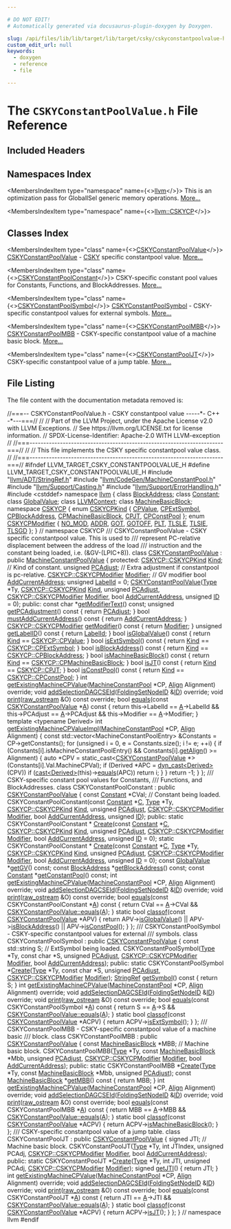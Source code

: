 ```yaml
---

# DO NOT EDIT!
# Automatically generated via docusaurus-plugin-doxygen by Doxygen.

slug: /api/files/lib/lib/target/lib/target/csky/cskyconstantpoolvalue-h
custom_edit_url: null
keywords:
  - doxygen
  - reference
  - file

---
```





# The `CSKYConstantPoolValue.h` File Reference

<DoxygenPage pluginConfig={pluginConfig}>



## Included Headers

<IncludesList>
<IncludesListItem
  filePath="llvm/ADT/StringRef.h"
  permalink="/docs/api/files/include/include/llvm/include/llvm/adt/stringref-h"
  isLocal="true" />
<IncludesListItem
  filePath="llvm/CodeGen/MachineConstantPool.h"
  permalink="/docs/api/files/include/include/llvm/include/llvm/codegen/machineconstantpool-h"
  isLocal="true" />
<IncludesListItem
  filePath="llvm/Support/Casting.h"
  permalink="/docs/api/files/include/include/llvm/include/llvm/support/casting-h"
  isLocal="true" />
<IncludesListItem
  filePath="llvm/Support/ErrorHandling.h"
  permalink="/docs/api/files/include/include/llvm/include/llvm/support/errorhandling-h"
  isLocal="true" />
<IncludesListItem
  filePath="cstddef"
  permalink=""
  isLocal="false" />
</IncludesList>

## Namespaces Index

<MembersIndex>

<MembersIndexItem
  type="namespace"
  name={<><a href="/docs/api/namespaces/llvm">llvm</a></>}>
This is an optimization pass for GlobalISel generic memory operations. <a href="/docs/api/namespaces/llvm/#details">More...</a>
</MembersIndexItem>

<MembersIndexItem
  type="namespace"
  name={<><a href="/docs/api/namespaces/llvm/cskycp">llvm::CSKYCP</a></>}>
</MembersIndexItem>

</MembersIndex>

## Classes Index

<MembersIndex>

<MembersIndexItem
  type="class"
  name={<><a href="/docs/api/classes/llvm/cskyconstantpoolvalue">CSKYConstantPoolValue</a></>}>
<a href="/docs/api/classes/llvm/cskyconstantpoolvalue">CSKYConstantPoolValue</a> - <a href="/docs/api/namespaces/llvm/csky">CSKY</a> specific constantpool value. <a href="/docs/api/classes/llvm/cskyconstantpoolvalue/#details">More...</a>
</MembersIndexItem>

<MembersIndexItem
  type="class"
  name={<><a href="/docs/api/classes/llvm/cskyconstantpoolconstant">CSKYConstantPoolConstant</a></>}>
CSKY-specific constant pool values for Constants, Functions, and BlockAddresses. <a href="/docs/api/classes/llvm/cskyconstantpoolconstant/#details">More...</a>
</MembersIndexItem>

<MembersIndexItem
  type="class"
  name={<><a href="/docs/api/classes/llvm/cskyconstantpoolsymbol">CSKYConstantPoolSymbol</a></>}>
<a href="/docs/api/classes/llvm/cskyconstantpoolsymbol">CSKYConstantPoolSymbol</a> - CSKY-specific constantpool values for external symbols. <a href="/docs/api/classes/llvm/cskyconstantpoolsymbol/#details">More...</a>
</MembersIndexItem>

<MembersIndexItem
  type="class"
  name={<><a href="/docs/api/classes/llvm/cskyconstantpoolmbb">CSKYConstantPoolMBB</a></>}>
<a href="/docs/api/classes/llvm/cskyconstantpoolmbb">CSKYConstantPoolMBB</a> - CSKY-specific constantpool value of a machine basic block. <a href="/docs/api/classes/llvm/cskyconstantpoolmbb/#details">More...</a>
</MembersIndexItem>

<MembersIndexItem
  type="class"
  name={<><a href="/docs/api/classes/llvm/cskyconstantpooljt">CSKYConstantPoolJT</a></>}>
CSKY-specific constantpool value of a jump table. <a href="/docs/api/classes/llvm/cskyconstantpooljt/#details">More...</a>
</MembersIndexItem>

</MembersIndex>


## File Listing

The file content with the documentation metadata removed is:

<ProgramListing>

<Link id="l00001" /><CodeLine lineNumber="1"><Highlight kind="comment">//===-- CSKYConstantPoolValue.h - CSKY constantpool value -----&#42;- C++ -&#42;---===//</Highlight><Highlight kind="normal"></Highlight></CodeLine>
<Link id="l00002" /><CodeLine lineNumber="2"><Highlight kind="normal"></Highlight><Highlight kind="comment">//</Highlight><Highlight kind="normal"></Highlight></CodeLine>
<Link id="l00003" /><CodeLine lineNumber="3"><Highlight kind="normal"></Highlight><Highlight kind="comment">// Part of the LLVM Project, under the Apache License v2.0 with LLVM Exceptions.</Highlight><Highlight kind="normal"></Highlight></CodeLine>
<Link id="l00004" /><CodeLine lineNumber="4"><Highlight kind="normal"></Highlight><Highlight kind="comment">// See https://llvm.org/LICENSE.txt for license information.</Highlight><Highlight kind="normal"></Highlight></CodeLine>
<Link id="l00005" /><CodeLine lineNumber="5"><Highlight kind="normal"></Highlight><Highlight kind="comment">// SPDX-License-Identifier: Apache-2.0 WITH LLVM-exception</Highlight><Highlight kind="normal"></Highlight></CodeLine>
<Link id="l00006" /><CodeLine lineNumber="6"><Highlight kind="normal"></Highlight><Highlight kind="comment">//</Highlight><Highlight kind="normal"></Highlight></CodeLine>
<Link id="l00007" /><CodeLine lineNumber="7"><Highlight kind="normal"></Highlight><Highlight kind="comment">//===----------------------------------------------------------------------===//</Highlight><Highlight kind="normal"></Highlight></CodeLine>
<Link id="l00008" /><CodeLine lineNumber="8"><Highlight kind="normal"></Highlight><Highlight kind="comment">//</Highlight><Highlight kind="normal"></Highlight></CodeLine>
<Link id="l00009" /><CodeLine lineNumber="9"><Highlight kind="normal"></Highlight><Highlight kind="comment">// This file implements the CSKY specific constantpool value class.</Highlight><Highlight kind="normal"></Highlight></CodeLine>
<Link id="l00010" /><CodeLine lineNumber="10"><Highlight kind="normal"></Highlight><Highlight kind="comment">//</Highlight><Highlight kind="normal"></Highlight></CodeLine>
<Link id="l00011" /><CodeLine lineNumber="11"><Highlight kind="normal"></Highlight><Highlight kind="comment">//===----------------------------------------------------------------------===//</Highlight><Highlight kind="normal"></Highlight></CodeLine>
<Link id="l00012" /><CodeLine lineNumber="12"><Highlight kind="normal"></Highlight></CodeLine>
<Link id="l00013" /><CodeLine lineNumber="13"><Highlight kind="normal"></Highlight><Highlight kind="preprocessor">#ifndef LLVM&#95;TARGET&#95;CSKY&#95;CONSTANTPOOLVALUE&#95;H</Highlight><Highlight kind="normal"></Highlight></CodeLine>
<Link id="l00014" /><CodeLine lineNumber="14"><Highlight kind="normal"></Highlight><Highlight kind="preprocessor">#define LLVM&#95;TARGET&#95;CSKY&#95;CONSTANTPOOLVALUE&#95;H</Highlight><Highlight kind="normal"></Highlight></CodeLine>
<Link id="l00015" /><CodeLine lineNumber="15"><Highlight kind="normal"></Highlight></CodeLine>
<Link id="l00016" /><CodeLine lineNumber="16"><Highlight kind="normal"></Highlight><Highlight kind="preprocessor">#include &quot;<a href="/docs/api/files/include/include/llvm/include/llvm/adt/stringref-h">llvm/ADT/StringRef.h</a>&quot;</Highlight><Highlight kind="normal"></Highlight></CodeLine>
<Link id="l00017" /><CodeLine lineNumber="17"><Highlight kind="normal"></Highlight><Highlight kind="preprocessor">#include &quot;<a href="/docs/api/files/include/include/llvm/include/llvm/codegen/machineconstantpool-h">llvm/CodeGen/MachineConstantPool.h</a>&quot;</Highlight><Highlight kind="normal"></Highlight></CodeLine>
<Link id="l00018" /><CodeLine lineNumber="18"><Highlight kind="normal"></Highlight><Highlight kind="preprocessor">#include &quot;<a href="/docs/api/files/include/include/llvm/include/llvm/support/casting-h">llvm/Support/Casting.h</a>&quot;</Highlight><Highlight kind="normal"></Highlight></CodeLine>
<Link id="l00019" /><CodeLine lineNumber="19"><Highlight kind="normal"></Highlight><Highlight kind="preprocessor">#include &quot;<a href="/docs/api/files/include/include/llvm/include/llvm/support/errorhandling-h">llvm/Support/ErrorHandling.h</a>&quot;</Highlight><Highlight kind="normal"></Highlight></CodeLine>
<Link id="l00020" /><CodeLine lineNumber="20"><Highlight kind="normal"></Highlight><Highlight kind="preprocessor">#include &lt;cstddef&gt;</Highlight><Highlight kind="normal"></Highlight></CodeLine>
<Link id="l00021" /><CodeLine lineNumber="21"><Highlight kind="normal"></Highlight></CodeLine>
<Link id="l00022" /><CodeLine lineNumber="22"><Highlight kind="normal"></Highlight><Highlight kind="keyword">namespace </Highlight><Highlight kind="normal"><a href="/docs/api/namespaces/llvm">llvm</a> &#123;</Highlight></CodeLine>
<Link id="l00023" /><CodeLine lineNumber="23"><Highlight kind="normal"></Highlight></CodeLine>
<Link id="l00024" /><CodeLine lineNumber="24"><Highlight kind="normal"></Highlight><Highlight kind="keyword">class </Highlight><Highlight kind="normal"><a href="/docs/api/classes/llvm/blockaddress">BlockAddress</a>;</Highlight></CodeLine>
<Link id="l00025" /><CodeLine lineNumber="25"><Highlight kind="normal"></Highlight><Highlight kind="keyword">class </Highlight><Highlight kind="normal"><a href="/docs/api/classes/llvm/constant">Constant</a>;</Highlight></CodeLine>
<Link id="l00026" /><CodeLine lineNumber="26"><Highlight kind="normal"></Highlight><Highlight kind="keyword">class </Highlight><Highlight kind="normal"><a href="/docs/api/classes/llvm/globalvalue">GlobalValue</a>;</Highlight></CodeLine>
<Link id="l00027" /><CodeLine lineNumber="27"><Highlight kind="normal"></Highlight><Highlight kind="keyword">class </Highlight><Highlight kind="normal"><a href="/docs/api/classes/llvm/llvmcontext">LLVMContext</a>;</Highlight></CodeLine>
<Link id="l00028" /><CodeLine lineNumber="28"><Highlight kind="normal"></Highlight><Highlight kind="keyword">class </Highlight><Highlight kind="normal"><a href="/docs/api/classes/llvm/machinebasicblock">MachineBasicBlock</a>;</Highlight></CodeLine>
<Link id="l00029" /><CodeLine lineNumber="29"><Highlight kind="normal"></Highlight></CodeLine>
<Link id="l00030" /><CodeLine lineNumber="30" lineLink="/docs/api/namespaces/llvm/cskycp"><Highlight kind="normal"></Highlight><Highlight kind="keyword">namespace </Highlight><Highlight kind="normal"><a href="/docs/api/namespaces/llvm/cskycp">CSKYCP</a> &#123;</Highlight></CodeLine>
<Link id="l00031" /><CodeLine lineNumber="31" lineLink="/docs/api/namespaces/llvm/cskycp/#a52910a7599c196a2a21a5fef5da46994"><Highlight kind="normal"></Highlight><Highlight kind="keyword">enum</Highlight><Highlight kind="normal"> <a href="/docs/api/namespaces/llvm/cskycp/#a52910a7599c196a2a21a5fef5da46994">CSKYCPKind</a> &#123;</Highlight></CodeLine>
<Link id="l00032" /><CodeLine lineNumber="32" lineLink="/docs/api/namespaces/llvm/cskycp/#a52910a7599c196a2a21a5fef5da46994a04789ab67a1cddbbb789b02153814d85"><Highlight kind="normal">  <a href="/docs/api/namespaces/llvm/cskycp/#a52910a7599c196a2a21a5fef5da46994a04789ab67a1cddbbb789b02153814d85">CPValue</a>,</Highlight></CodeLine>
<Link id="l00033" /><CodeLine lineNumber="33" lineLink="/docs/api/namespaces/llvm/cskycp/#a52910a7599c196a2a21a5fef5da46994aec7b7a9c0ff58f51f3a82373053536ee"><Highlight kind="normal">  <a href="/docs/api/namespaces/llvm/cskycp/#a52910a7599c196a2a21a5fef5da46994aec7b7a9c0ff58f51f3a82373053536ee">CPExtSymbol</a>,</Highlight></CodeLine>
<Link id="l00034" /><CodeLine lineNumber="34" lineLink="/docs/api/namespaces/llvm/cskycp/#a52910a7599c196a2a21a5fef5da46994ab917d70fc1937db9603905f1ec1bb6ac"><Highlight kind="normal">  <a href="/docs/api/namespaces/llvm/cskycp/#a52910a7599c196a2a21a5fef5da46994ab917d70fc1937db9603905f1ec1bb6ac">CPBlockAddress</a>,</Highlight></CodeLine>
<Link id="l00035" /><CodeLine lineNumber="35" lineLink="/docs/api/namespaces/llvm/cskycp/#a52910a7599c196a2a21a5fef5da46994add82e3573eab3f64229820416db40224"><Highlight kind="normal">  <a href="/docs/api/namespaces/llvm/cskycp/#a52910a7599c196a2a21a5fef5da46994add82e3573eab3f64229820416db40224">CPMachineBasicBlock</a>,</Highlight></CodeLine>
<Link id="l00036" /><CodeLine lineNumber="36" lineLink="/docs/api/namespaces/llvm/cskycp/#a52910a7599c196a2a21a5fef5da46994a0994bb09ea1f60a124c61bdcb2f2e7c7"><Highlight kind="normal">  <a href="/docs/api/namespaces/llvm/cskycp/#a52910a7599c196a2a21a5fef5da46994a0994bb09ea1f60a124c61bdcb2f2e7c7">CPJT</a>,</Highlight></CodeLine>
<Link id="l00037" /><CodeLine lineNumber="37" lineLink="/docs/api/namespaces/llvm/cskycp/#a52910a7599c196a2a21a5fef5da46994a80797351072fb5a6a5a57cd61a65d923"><Highlight kind="normal">  <a href="/docs/api/namespaces/llvm/cskycp/#a52910a7599c196a2a21a5fef5da46994a80797351072fb5a6a5a57cd61a65d923">CPConstPool</a></Highlight></CodeLine>
<Link id="l00038" /><CodeLine lineNumber="38"><Highlight kind="normal">&#125;;</Highlight></CodeLine>
<Link id="l00039" /><CodeLine lineNumber="39"><Highlight kind="normal"></Highlight></CodeLine>
<Link id="l00040" /><CodeLine lineNumber="40" lineLink="/docs/api/namespaces/llvm/cskycp/#a4adf83f12fd4b32c53af26ac279ae9e4a11f72aa51db1915ad266a52e760f28af"><Highlight kind="normal"></Highlight><Highlight kind="keyword">enum</Highlight><Highlight kind="normal"> <a href="/docs/api/namespaces/llvm/cskycp/#a4adf83f12fd4b32c53af26ac279ae9e4">CSKYCPModifier</a> &#123; <a href="/docs/api/namespaces/llvm/cskycp/#a4adf83f12fd4b32c53af26ac279ae9e4ab42535f4f838187946d69d1113f7cd32">NO&#95;MOD</a>, <a href="/docs/api/namespaces/llvm/cskycp/#a4adf83f12fd4b32c53af26ac279ae9e4a11f72aa51db1915ad266a52e760f28af">ADDR</a>, <a href="/docs/api/namespaces/llvm/cskycp/#a4adf83f12fd4b32c53af26ac279ae9e4ae82a4118bf542c05ab38488e5b578ae1">GOT</a>, <a href="/docs/api/namespaces/llvm/cskycp/#a4adf83f12fd4b32c53af26ac279ae9e4a972b1bf03372caa6601f0a1b4903ae76">GOTOFF</a>, <a href="/docs/api/namespaces/llvm/cskycp/#a4adf83f12fd4b32c53af26ac279ae9e4a4534acdb80b394f5943dcc36c9704c9b">PLT</a>, <a href="/docs/api/namespaces/llvm/cskycp/#a4adf83f12fd4b32c53af26ac279ae9e4ae32b3dc690462147ec73186713977244">TLSLE</a>, <a href="/docs/api/namespaces/llvm/cskycp/#a4adf83f12fd4b32c53af26ac279ae9e4a200b54fa8d3a6ca97d345190f01a4087">TLSIE</a>, <a href="/docs/api/namespaces/llvm/cskycp/#a4adf83f12fd4b32c53af26ac279ae9e4a5c32b033a20299c57276476c5b7c73b9">TLSGD</a> &#125;;</Highlight></CodeLine>
<Link id="l00041" /><CodeLine lineNumber="41"><Highlight kind="normal">&#125; </Highlight><Highlight kind="comment">// namespace CSKYCP</Highlight><Highlight kind="normal"></Highlight></CodeLine>
<Link id="l00042" /><CodeLine lineNumber="42"><Highlight kind="normal"></Highlight><Highlight kind="comment"></Highlight></CodeLine>
<Link id="l00043" /><CodeLine lineNumber="43"><Highlight kind="comment">/// CSKYConstantPoolValue - CSKY specific constantpool value. This is used to</Highlight></CodeLine>
<Link id="l00044" /><CodeLine lineNumber="44"><Highlight kind="comment">/// represent PC-relative displacement between the address of the load</Highlight></CodeLine>
<Link id="l00045" /><CodeLine lineNumber="45"><Highlight kind="comment">/// instruction and the constant being loaded, i.e. (&amp;GV-(LPIC+8)).</Highlight><Highlight kind="normal"></Highlight></CodeLine>
<Link id="l00046" /><CodeLine lineNumber="46" lineLink="/docs/api/classes/llvm/cskyconstantpoolvalue"><Highlight kind="normal"></Highlight><Highlight kind="keyword">class </Highlight><Highlight kind="normal"><a href="/docs/api/classes/llvm/cskyconstantpoolvalue/#a348e1e38604c1fc005a62ced08c6f583">CSKYConstantPoolValue</a> : </Highlight><Highlight kind="keyword">public</Highlight><Highlight kind="normal"> <a href="/docs/api/classes/llvm/machineconstantpoolvalue/#ac688aad44da54c2262096a4b5c5891f4">MachineConstantPoolValue</a> &#123;</Highlight></CodeLine>
<Link id="l00047" /><CodeLine lineNumber="47"><Highlight kind="normal"></Highlight><Highlight kind="keyword">protected</Highlight><Highlight kind="normal">:</Highlight></CodeLine>
<Link id="l00048" /><CodeLine lineNumber="48" lineLink="/docs/api/classes/llvm/cskyconstantpoolvalue/#aa0ed825694c1cf82be7fe8b7aa3bc979"><Highlight kind="normal">  <a href="/docs/api/namespaces/llvm/cskycp/#a52910a7599c196a2a21a5fef5da46994">CSKYCP::CSKYCPKind</a> <a href="/docs/api/classes/llvm/cskyconstantpoolvalue/#aa0ed825694c1cf82be7fe8b7aa3bc979">Kind</a>; </Highlight><Highlight kind="comment">// Kind of constant.</Highlight><Highlight kind="normal"></Highlight></CodeLine>
<Link id="l00049" /><CodeLine lineNumber="49" lineLink="/docs/api/classes/llvm/cskyconstantpoolvalue/#a211fb7d504116ba5fb89bb4bc22a9070"><Highlight kind="normal">  </Highlight><Highlight kind="keywordtype">unsigned</Highlight><Highlight kind="normal"> <a href="/docs/api/classes/llvm/cskyconstantpoolvalue/#a211fb7d504116ba5fb89bb4bc22a9070">PCAdjust</a>;       </Highlight><Highlight kind="comment">// Extra adjustment if constantpool is pc-relative.</Highlight><Highlight kind="normal"></Highlight></CodeLine>
<Link id="l00050" /><CodeLine lineNumber="50" lineLink="/docs/api/classes/llvm/cskyconstantpoolvalue/#ad365afc92ba12f354616fd0033708911"><Highlight kind="normal">  <a href="/docs/api/namespaces/llvm/cskycp/#a4adf83f12fd4b32c53af26ac279ae9e4">CSKYCP::CSKYCPModifier</a> <a href="/docs/api/classes/llvm/cskyconstantpoolvalue/#ad365afc92ba12f354616fd0033708911">Modifier</a>; </Highlight><Highlight kind="comment">// GV modifier</Highlight><Highlight kind="normal"></Highlight></CodeLine>
<Link id="l00051" /><CodeLine lineNumber="51" lineLink="/docs/api/classes/llvm/cskyconstantpoolvalue/#afb3479a63947179467405781072aff1f"><Highlight kind="normal">  </Highlight><Highlight kind="keywordtype">bool</Highlight><Highlight kind="normal"> <a href="/docs/api/classes/llvm/cskyconstantpoolvalue/#afb3479a63947179467405781072aff1f">AddCurrentAddress</a>;</Highlight></CodeLine>
<Link id="l00052" /><CodeLine lineNumber="52"><Highlight kind="normal"></Highlight></CodeLine>
<Link id="l00053" /><CodeLine lineNumber="53" lineLink="/docs/api/classes/llvm/cskyconstantpoolvalue/#a412a536ed94670c0525c04408ffd7d3c"><Highlight kind="normal">  </Highlight><Highlight kind="keywordtype">unsigned</Highlight><Highlight kind="normal"> <a href="/docs/api/classes/llvm/cskyconstantpoolvalue/#a412a536ed94670c0525c04408ffd7d3c">LabelId</a> = 0;</Highlight></CodeLine>
<Link id="l00054" /><CodeLine lineNumber="54"><Highlight kind="normal"></Highlight></CodeLine>
<Link id="l00055" /><CodeLine lineNumber="55"><Highlight kind="normal">  <a href="/docs/api/classes/llvm/cskyconstantpoolvalue/#a348e1e38604c1fc005a62ced08c6f583">CSKYConstantPoolValue</a>(<a href="/docs/api/classes/llvm/type">Type</a> &#42;Ty, <a href="/docs/api/namespaces/llvm/cskycp/#a52910a7599c196a2a21a5fef5da46994">CSKYCP::CSKYCPKind</a> <a href="/docs/api/classes/llvm/cskyconstantpoolvalue/#aa0ed825694c1cf82be7fe8b7aa3bc979">Kind</a>, </Highlight><Highlight kind="keywordtype">unsigned</Highlight><Highlight kind="normal"> <a href="/docs/api/classes/llvm/cskyconstantpoolvalue/#a211fb7d504116ba5fb89bb4bc22a9070">PCAdjust</a>,</Highlight></CodeLine>
<Link id="l00056" /><CodeLine lineNumber="56"><Highlight kind="normal">                        <a href="/docs/api/namespaces/llvm/cskycp/#a4adf83f12fd4b32c53af26ac279ae9e4">CSKYCP::CSKYCPModifier</a> <a href="/docs/api/classes/llvm/cskyconstantpoolvalue/#ad365afc92ba12f354616fd0033708911">Modifier</a>, </Highlight><Highlight kind="keywordtype">bool</Highlight><Highlight kind="normal"> <a href="/docs/api/classes/llvm/cskyconstantpoolvalue/#afb3479a63947179467405781072aff1f">AddCurrentAddress</a>,</Highlight></CodeLine>
<Link id="l00057" /><CodeLine lineNumber="57"><Highlight kind="normal">                        </Highlight><Highlight kind="keywordtype">unsigned</Highlight><Highlight kind="normal"> <a href="/docs/api/namespaces/llvm/callingconv/#abdf8cf606905c10634e831390981b0ed">ID</a> = 0);</Highlight></CodeLine>
<Link id="l00058" /><CodeLine lineNumber="58"><Highlight kind="normal"></Highlight></CodeLine>
<Link id="l00059" /><CodeLine lineNumber="59"><Highlight kind="normal"></Highlight><Highlight kind="keyword">public</Highlight><Highlight kind="normal">:</Highlight></CodeLine>
<Link id="l00060" /><CodeLine lineNumber="60"><Highlight kind="normal">  </Highlight><Highlight kind="keyword">const</Highlight><Highlight kind="normal"> </Highlight><Highlight kind="keywordtype">char</Highlight><Highlight kind="normal"> &#42;<a href="/docs/api/classes/llvm/cskyconstantpoolvalue/#af4fd0e484744e9d1c45a041913485d0b">getModifierText</a>() </Highlight><Highlight kind="keyword">const</Highlight><Highlight kind="normal">;</Highlight></CodeLine>
<Link id="l00061" /><CodeLine lineNumber="61" lineLink="/docs/api/classes/llvm/cskyconstantpoolvalue/#a7839898462d8df92936bf15046938a2e"><Highlight kind="normal">  </Highlight><Highlight kind="keywordtype">unsigned</Highlight><Highlight kind="normal"> <a href="/docs/api/classes/llvm/cskyconstantpoolvalue/#a7839898462d8df92936bf15046938a2e">getPCAdjustment</a>()</Highlight><Highlight kind="keyword"> const </Highlight><Highlight kind="normal">&#123; </Highlight><Highlight kind="keywordflow">return</Highlight><Highlight kind="normal"> <a href="/docs/api/classes/llvm/cskyconstantpoolvalue/#a211fb7d504116ba5fb89bb4bc22a9070">PCAdjust</a>; &#125;</Highlight></CodeLine>
<Link id="l00062" /><CodeLine lineNumber="62" lineLink="/docs/api/classes/llvm/cskyconstantpoolvalue/#a808fffee806197862bff1754199e15ad"><Highlight kind="normal">  </Highlight><Highlight kind="keywordtype">bool</Highlight><Highlight kind="normal"> <a href="/docs/api/classes/llvm/cskyconstantpoolvalue/#a808fffee806197862bff1754199e15ad">mustAddCurrentAddress</a>()</Highlight><Highlight kind="keyword"> const </Highlight><Highlight kind="normal">&#123; </Highlight><Highlight kind="keywordflow">return</Highlight><Highlight kind="normal"> <a href="/docs/api/classes/llvm/cskyconstantpoolvalue/#afb3479a63947179467405781072aff1f">AddCurrentAddress</a>; &#125;</Highlight></CodeLine>
<Link id="l00063" /><CodeLine lineNumber="63" lineLink="/docs/api/classes/llvm/cskyconstantpoolvalue/#ae788b24d3fa905bf2ad8e3ec0eb786d8"><Highlight kind="normal">  <a href="/docs/api/namespaces/llvm/cskycp/#a4adf83f12fd4b32c53af26ac279ae9e4">CSKYCP::CSKYCPModifier</a> <a href="/docs/api/classes/llvm/cskyconstantpoolvalue/#ae788b24d3fa905bf2ad8e3ec0eb786d8">getModifier</a>()</Highlight><Highlight kind="keyword"> const </Highlight><Highlight kind="normal">&#123; </Highlight><Highlight kind="keywordflow">return</Highlight><Highlight kind="normal"> <a href="/docs/api/classes/llvm/cskyconstantpoolvalue/#ad365afc92ba12f354616fd0033708911">Modifier</a>; &#125;</Highlight></CodeLine>
<Link id="l00064" /><CodeLine lineNumber="64" lineLink="/docs/api/classes/llvm/cskyconstantpoolvalue/#a2f3313e4bb821e24fdfa7cfa8036633a"><Highlight kind="normal">  </Highlight><Highlight kind="keywordtype">unsigned</Highlight><Highlight kind="normal"> <a href="/docs/api/classes/llvm/cskyconstantpoolvalue/#a2f3313e4bb821e24fdfa7cfa8036633a">getLabelID</a>()</Highlight><Highlight kind="keyword"> const </Highlight><Highlight kind="normal">&#123; </Highlight><Highlight kind="keywordflow">return</Highlight><Highlight kind="normal"> <a href="/docs/api/classes/llvm/cskyconstantpoolvalue/#a412a536ed94670c0525c04408ffd7d3c">LabelId</a>; &#125;</Highlight></CodeLine>
<Link id="l00065" /><CodeLine lineNumber="65"><Highlight kind="normal"></Highlight></CodeLine>
<Link id="l00066" /><CodeLine lineNumber="66" lineLink="/docs/api/classes/llvm/cskyconstantpoolvalue/#a20df957b6f27461dfaaa049051b54e25"><Highlight kind="normal">  </Highlight><Highlight kind="keywordtype">bool</Highlight><Highlight kind="normal"> <a href="/docs/api/classes/llvm/cskyconstantpoolvalue/#a20df957b6f27461dfaaa049051b54e25">isGlobalValue</a>()</Highlight><Highlight kind="keyword"> const </Highlight><Highlight kind="normal">&#123; </Highlight><Highlight kind="keywordflow">return</Highlight><Highlight kind="normal"> <a href="/docs/api/classes/llvm/cskyconstantpoolvalue/#aa0ed825694c1cf82be7fe8b7aa3bc979">Kind</a> == <a href="/docs/api/namespaces/llvm/cskycp/#a52910a7599c196a2a21a5fef5da46994a04789ab67a1cddbbb789b02153814d85">CSKYCP::CPValue</a>; &#125;</Highlight></CodeLine>
<Link id="l00067" /><CodeLine lineNumber="67" lineLink="/docs/api/classes/llvm/cskyconstantpoolvalue/#af3293b45579bcf5442aeaa327c72bdb0"><Highlight kind="normal">  </Highlight><Highlight kind="keywordtype">bool</Highlight><Highlight kind="normal"> <a href="/docs/api/classes/llvm/cskyconstantpoolvalue/#af3293b45579bcf5442aeaa327c72bdb0">isExtSymbol</a>()</Highlight><Highlight kind="keyword"> const </Highlight><Highlight kind="normal">&#123; </Highlight><Highlight kind="keywordflow">return</Highlight><Highlight kind="normal"> <a href="/docs/api/classes/llvm/cskyconstantpoolvalue/#aa0ed825694c1cf82be7fe8b7aa3bc979">Kind</a> == <a href="/docs/api/namespaces/llvm/cskycp/#a52910a7599c196a2a21a5fef5da46994aec7b7a9c0ff58f51f3a82373053536ee">CSKYCP::CPExtSymbol</a>; &#125;</Highlight></CodeLine>
<Link id="l00068" /><CodeLine lineNumber="68" lineLink="/docs/api/classes/llvm/cskyconstantpoolvalue/#a85c4a55953fe7d6e4a59cda261a2e500"><Highlight kind="normal">  </Highlight><Highlight kind="keywordtype">bool</Highlight><Highlight kind="normal"> <a href="/docs/api/classes/llvm/cskyconstantpoolvalue/#a85c4a55953fe7d6e4a59cda261a2e500">isBlockAddress</a>()</Highlight><Highlight kind="keyword"> const </Highlight><Highlight kind="normal">&#123; </Highlight><Highlight kind="keywordflow">return</Highlight><Highlight kind="normal"> <a href="/docs/api/classes/llvm/cskyconstantpoolvalue/#aa0ed825694c1cf82be7fe8b7aa3bc979">Kind</a> == <a href="/docs/api/namespaces/llvm/cskycp/#a52910a7599c196a2a21a5fef5da46994ab917d70fc1937db9603905f1ec1bb6ac">CSKYCP::CPBlockAddress</a>; &#125;</Highlight></CodeLine>
<Link id="l00069" /><CodeLine lineNumber="69" lineLink="/docs/api/classes/llvm/cskyconstantpoolvalue/#a1e80f3fe8022c9ac777591115ae2c637"><Highlight kind="normal">  </Highlight><Highlight kind="keywordtype">bool</Highlight><Highlight kind="normal"> <a href="/docs/api/classes/llvm/cskyconstantpoolvalue/#a1e80f3fe8022c9ac777591115ae2c637">isMachineBasicBlock</a>()</Highlight><Highlight kind="keyword"> const </Highlight><Highlight kind="normal">&#123;</Highlight></CodeLine>
<Link id="l00070" /><CodeLine lineNumber="70"><Highlight kind="normal">    </Highlight><Highlight kind="keywordflow">return</Highlight><Highlight kind="normal"> <a href="/docs/api/classes/llvm/cskyconstantpoolvalue/#aa0ed825694c1cf82be7fe8b7aa3bc979">Kind</a> == <a href="/docs/api/namespaces/llvm/cskycp/#a52910a7599c196a2a21a5fef5da46994add82e3573eab3f64229820416db40224">CSKYCP::CPMachineBasicBlock</a>;</Highlight></CodeLine>
<Link id="l00071" /><CodeLine lineNumber="71"><Highlight kind="normal">  &#125;</Highlight></CodeLine>
<Link id="l00072" /><CodeLine lineNumber="72" lineLink="/docs/api/classes/llvm/cskyconstantpoolvalue/#ae9b08a58608aba96ea9ae32a576d0879"><Highlight kind="normal">  </Highlight><Highlight kind="keywordtype">bool</Highlight><Highlight kind="normal"> <a href="/docs/api/classes/llvm/cskyconstantpoolvalue/#ae9b08a58608aba96ea9ae32a576d0879">isJT</a>()</Highlight><Highlight kind="keyword"> const </Highlight><Highlight kind="normal">&#123; </Highlight><Highlight kind="keywordflow">return</Highlight><Highlight kind="normal"> <a href="/docs/api/classes/llvm/cskyconstantpoolvalue/#aa0ed825694c1cf82be7fe8b7aa3bc979">Kind</a> == <a href="/docs/api/namespaces/llvm/cskycp/#a52910a7599c196a2a21a5fef5da46994a0994bb09ea1f60a124c61bdcb2f2e7c7">CSKYCP::CPJT</a>; &#125;</Highlight></CodeLine>
<Link id="l00073" /><CodeLine lineNumber="73" lineLink="/docs/api/classes/llvm/cskyconstantpoolvalue/#a88a221eca9e924088e27ce657d809778"><Highlight kind="normal">  </Highlight><Highlight kind="keywordtype">bool</Highlight><Highlight kind="normal"> <a href="/docs/api/classes/llvm/cskyconstantpoolvalue/#a88a221eca9e924088e27ce657d809778">isConstPool</a>()</Highlight><Highlight kind="keyword"> const </Highlight><Highlight kind="normal">&#123; </Highlight><Highlight kind="keywordflow">return</Highlight><Highlight kind="normal"> <a href="/docs/api/classes/llvm/cskyconstantpoolvalue/#aa0ed825694c1cf82be7fe8b7aa3bc979">Kind</a> == <a href="/docs/api/namespaces/llvm/cskycp/#a52910a7599c196a2a21a5fef5da46994a80797351072fb5a6a5a57cd61a65d923">CSKYCP::CPConstPool</a>; &#125;</Highlight></CodeLine>
<Link id="l00074" /><CodeLine lineNumber="74"><Highlight kind="normal"></Highlight></CodeLine>
<Link id="l00075" /><CodeLine lineNumber="75"><Highlight kind="normal">  </Highlight><Highlight kind="keywordtype">int</Highlight><Highlight kind="normal"> <a href="/docs/api/classes/llvm/cskyconstantpoolvalue/#afc480159ebebc2b1dafff702e3d0f44c">getExistingMachineCPValue</a>(<a href="/docs/api/classes/llvm/machineconstantpool">MachineConstantPool</a> &#42;CP,</Highlight></CodeLine>
<Link id="l00076" /><CodeLine lineNumber="76"><Highlight kind="normal">                                <a href="/docs/api/structs/llvm/align">Align</a> Alignment) </Highlight><Highlight kind="keyword">override</Highlight><Highlight kind="normal">;</Highlight></CodeLine>
<Link id="l00077" /><CodeLine lineNumber="77"><Highlight kind="normal"></Highlight></CodeLine>
<Link id="l00078" /><CodeLine lineNumber="78"><Highlight kind="normal">  </Highlight><Highlight kind="keywordtype">void</Highlight><Highlight kind="normal"> <a href="/docs/api/classes/llvm/cskyconstantpoolvalue/#ac2dce8ece8c4b01f78f80f643036681c">addSelectionDAGCSEId</a>(<a href="/docs/api/classes/llvm/foldingsetnodeid">FoldingSetNodeID</a> &amp;<a href="/docs/api/namespaces/llvm/callingconv/#abdf8cf606905c10634e831390981b0ed">ID</a>) </Highlight><Highlight kind="keyword">override</Highlight><Highlight kind="normal">;</Highlight></CodeLine>
<Link id="l00079" /><CodeLine lineNumber="79"><Highlight kind="normal"></Highlight></CodeLine>
<Link id="l00080" /><CodeLine lineNumber="80"><Highlight kind="normal">  </Highlight><Highlight kind="keywordtype">void</Highlight><Highlight kind="normal"> <a href="/docs/api/classes/llvm/cskyconstantpoolvalue/#a310e47e5146eaa80264533a27084604d">print</a>(<a href="/docs/api/classes/llvm/raw-ostream">raw&#95;ostream</a> &amp;O) </Highlight><Highlight kind="keyword">const override</Highlight><Highlight kind="normal">;</Highlight></CodeLine>
<Link id="l00081" /><CodeLine lineNumber="81"><Highlight kind="normal"></Highlight></CodeLine>
<Link id="l00082" /><CodeLine lineNumber="82" lineLink="/docs/api/classes/llvm/cskyconstantpoolvalue/#a3f2211770c225a59cad39f4621a24404"><Highlight kind="normal">  </Highlight><Highlight kind="keywordtype">bool</Highlight><Highlight kind="normal"> <a href="/docs/api/classes/llvm/cskyconstantpoolvalue/#a3f2211770c225a59cad39f4621a24404">equals</a>(</Highlight><Highlight kind="keyword">const</Highlight><Highlight kind="normal"> <a href="/docs/api/classes/llvm/cskyconstantpoolvalue/#a348e1e38604c1fc005a62ced08c6f583">CSKYConstantPoolValue</a> &#42;<a href="/docs/api/files/lib/lib/ir/builtingcs-cpp/#a2e38c85003a042421cde1647632d0b72">A</a>)</Highlight><Highlight kind="keyword"> const </Highlight><Highlight kind="normal">&#123;</Highlight></CodeLine>
<Link id="l00083" /><CodeLine lineNumber="83"><Highlight kind="normal">    </Highlight><Highlight kind="keywordflow">return</Highlight><Highlight kind="normal"> this-&gt;LabelId == <a href="/docs/api/files/lib/lib/ir/builtingcs-cpp/#a2e38c85003a042421cde1647632d0b72">A</a>-&gt;LabelId &amp;&amp; this-&gt;PCAdjust == <a href="/docs/api/files/lib/lib/ir/builtingcs-cpp/#a2e38c85003a042421cde1647632d0b72">A</a>-&gt;PCAdjust &amp;&amp;</Highlight></CodeLine>
<Link id="l00084" /><CodeLine lineNumber="84"><Highlight kind="normal">           this-&gt;Modifier == <a href="/docs/api/files/lib/lib/ir/builtingcs-cpp/#a2e38c85003a042421cde1647632d0b72">A</a>-&gt;Modifier;</Highlight></CodeLine>
<Link id="l00085" /><CodeLine lineNumber="85"><Highlight kind="normal">  &#125;</Highlight></CodeLine>
<Link id="l00086" /><CodeLine lineNumber="86"><Highlight kind="normal"></Highlight></CodeLine>
<Link id="l00087" /><CodeLine lineNumber="87"><Highlight kind="normal">  </Highlight><Highlight kind="keyword">template</Highlight><Highlight kind="normal"> &lt;</Highlight><Highlight kind="keyword">typename</Highlight><Highlight kind="normal"> Derived&gt;</Highlight></CodeLine>
<Link id="l00088" /><CodeLine lineNumber="88" lineLink="/docs/api/classes/llvm/cskyconstantpoolvalue/#a7f59aeed19f66ec8099052e3aa47c9c9"><Highlight kind="normal">  </Highlight><Highlight kind="keywordtype">int</Highlight><Highlight kind="normal"> <a href="/docs/api/classes/llvm/cskyconstantpoolvalue/#a7f59aeed19f66ec8099052e3aa47c9c9">getExistingMachineCPValueImpl</a>(<a href="/docs/api/classes/llvm/machineconstantpool">MachineConstantPool</a> &#42;CP, <a href="/docs/api/structs/llvm/align">Align</a> Alignment) &#123;</Highlight></CodeLine>
<Link id="l00089" /><CodeLine lineNumber="89"><Highlight kind="normal">    </Highlight><Highlight kind="keyword">const</Highlight><Highlight kind="normal"> std::vector&lt;MachineConstantPoolEntry&gt; &amp;Constants = CP-&gt;getConstants();</Highlight></CodeLine>
<Link id="l00090" /><CodeLine lineNumber="90"><Highlight kind="normal">    </Highlight><Highlight kind="keywordflow">for</Highlight><Highlight kind="normal"> (</Highlight><Highlight kind="keywordtype">unsigned</Highlight><Highlight kind="normal"> i = 0, e = Constants.size(); i != e; ++i) &#123;</Highlight></CodeLine>
<Link id="l00091" /><CodeLine lineNumber="91"><Highlight kind="normal">      </Highlight><Highlight kind="keywordflow">if</Highlight><Highlight kind="normal"> (Constants&#91;i&#93;.isMachineConstantPoolEntry() &amp;&amp;</Highlight></CodeLine>
<Link id="l00092" /><CodeLine lineNumber="92"><Highlight kind="normal">          Constants&#91;i&#93;.<a href="/docs/api/namespaces/llvm/#a44361e635fd7461e3a8eeb7fc9ad4f04">getAlign</a>() &gt;= Alignment) &#123;</Highlight></CodeLine>
<Link id="l00093" /><CodeLine lineNumber="93"><Highlight kind="normal">        </Highlight><Highlight kind="keyword">auto</Highlight><Highlight kind="normal"> &#42;CPV =</Highlight></CodeLine>
<Link id="l00094" /><CodeLine lineNumber="94"><Highlight kind="normal">            </Highlight><Highlight kind="keyword">static&#95;cast&lt;</Highlight><Highlight kind="normal"><a href="/docs/api/classes/llvm/cskyconstantpoolvalue/#a348e1e38604c1fc005a62ced08c6f583">CSKYConstantPoolValue</a> &#42;</Highlight><Highlight kind="keyword">&gt;</Highlight><Highlight kind="normal">(Constants&#91;i&#93;.Val.MachineCPVal);</Highlight></CodeLine>
<Link id="l00095" /><CodeLine lineNumber="95"><Highlight kind="normal">        </Highlight><Highlight kind="keywordflow">if</Highlight><Highlight kind="normal"> (Derived &#42;APC = <a href="/docs/api/namespaces/llvm/#a22eeee01734061ac1b31ccd994c49eef">dyn&#95;cast&lt;Derived&gt;</a>(CPV))</Highlight></CodeLine>
<Link id="l00096" /><CodeLine lineNumber="96"><Highlight kind="normal">          </Highlight><Highlight kind="keywordflow">if</Highlight><Highlight kind="normal"> (<a href="/docs/api/namespaces/llvm/#ac4fc845f5ed92de63cd4474f128f5fc5">cast&lt;Derived&gt;</a>(</Highlight><Highlight kind="keyword">this</Highlight><Highlight kind="normal">)-&gt;<a href="/docs/api/classes/llvm/cskyconstantpoolvalue/#a3f2211770c225a59cad39f4621a24404">equals</a>(APC))</Highlight></CodeLine>
<Link id="l00097" /><CodeLine lineNumber="97"><Highlight kind="normal">            </Highlight><Highlight kind="keywordflow">return</Highlight><Highlight kind="normal"> i;</Highlight></CodeLine>
<Link id="l00098" /><CodeLine lineNumber="98"><Highlight kind="normal">      &#125;</Highlight></CodeLine>
<Link id="l00099" /><CodeLine lineNumber="99"><Highlight kind="normal">    &#125;</Highlight></CodeLine>
<Link id="l00100" /><CodeLine lineNumber="100"><Highlight kind="normal"></Highlight></CodeLine>
<Link id="l00101" /><CodeLine lineNumber="101"><Highlight kind="normal">    </Highlight><Highlight kind="keywordflow">return</Highlight><Highlight kind="normal"> -1;</Highlight></CodeLine>
<Link id="l00102" /><CodeLine lineNumber="102"><Highlight kind="normal">  &#125;</Highlight></CodeLine>
<Link id="l00103" /><CodeLine lineNumber="103"><Highlight kind="normal">&#125;;</Highlight></CodeLine>
<Link id="l00104" /><CodeLine lineNumber="104"><Highlight kind="normal"></Highlight><Highlight kind="comment"></Highlight></CodeLine>
<Link id="l00105" /><CodeLine lineNumber="105"><Highlight kind="comment">/// CSKY-specific constant pool values for Constants,</Highlight></CodeLine>
<Link id="l00106" /><CodeLine lineNumber="106"><Highlight kind="comment">/// Functions, and BlockAddresses.</Highlight><Highlight kind="normal"></Highlight></CodeLine>
<Link id="l00107" /><CodeLine lineNumber="107" lineLink="/docs/api/classes/llvm/cskyconstantpoolconstant"><Highlight kind="normal"></Highlight><Highlight kind="keyword">class </Highlight><Highlight kind="normal">CSKYConstantPoolConstant : </Highlight><Highlight kind="keyword">public</Highlight><Highlight kind="normal"> <a href="/docs/api/classes/llvm/cskyconstantpoolvalue/#a348e1e38604c1fc005a62ced08c6f583">CSKYConstantPoolValue</a> &#123;</Highlight></CodeLine>
<Link id="l00108" /><CodeLine lineNumber="108"><Highlight kind="normal">  </Highlight><Highlight kind="keyword">const</Highlight><Highlight kind="normal"> <a href="/docs/api/classes/llvm/constant">Constant</a> &#42;CVal; </Highlight><Highlight kind="comment">// Constant being loaded.</Highlight><Highlight kind="normal"></Highlight></CodeLine>
<Link id="l00109" /><CodeLine lineNumber="109"><Highlight kind="normal"></Highlight></CodeLine>
<Link id="l00110" /><CodeLine lineNumber="110"><Highlight kind="normal">  CSKYConstantPoolConstant(</Highlight><Highlight kind="keyword">const</Highlight><Highlight kind="normal"> <a href="/docs/api/classes/llvm/constant">Constant</a> &#42;<a href="/docs/api/namespaces/llvm/callingconv/#ac6aa1387c4375260e2468eb5a77fdb4cafd841a49aec1539bc88abc8ff9e170fb">C</a>, <a href="/docs/api/classes/llvm/type">Type</a> &#42;Ty, <a href="/docs/api/namespaces/llvm/cskycp/#a52910a7599c196a2a21a5fef5da46994">CSKYCP::CSKYCPKind</a> <a href="/docs/api/classes/llvm/cskyconstantpoolvalue/#aa0ed825694c1cf82be7fe8b7aa3bc979">Kind</a>,</Highlight></CodeLine>
<Link id="l00111" /><CodeLine lineNumber="111"><Highlight kind="normal">                           </Highlight><Highlight kind="keywordtype">unsigned</Highlight><Highlight kind="normal"> <a href="/docs/api/classes/llvm/cskyconstantpoolvalue/#a211fb7d504116ba5fb89bb4bc22a9070">PCAdjust</a>, <a href="/docs/api/namespaces/llvm/cskycp/#a4adf83f12fd4b32c53af26ac279ae9e4">CSKYCP::CSKYCPModifier</a> <a href="/docs/api/classes/llvm/cskyconstantpoolvalue/#ad365afc92ba12f354616fd0033708911">Modifier</a>,</Highlight></CodeLine>
<Link id="l00112" /><CodeLine lineNumber="112"><Highlight kind="normal">                           </Highlight><Highlight kind="keywordtype">bool</Highlight><Highlight kind="normal"> <a href="/docs/api/classes/llvm/cskyconstantpoolvalue/#afb3479a63947179467405781072aff1f">AddCurrentAddress</a>, </Highlight><Highlight kind="keywordtype">unsigned</Highlight><Highlight kind="normal"> <a href="/docs/api/namespaces/llvm/callingconv/#abdf8cf606905c10634e831390981b0ed">ID</a>);</Highlight></CodeLine>
<Link id="l00113" /><CodeLine lineNumber="113"><Highlight kind="normal"></Highlight></CodeLine>
<Link id="l00114" /><CodeLine lineNumber="114"><Highlight kind="normal"></Highlight><Highlight kind="keyword">public</Highlight><Highlight kind="normal">:</Highlight></CodeLine>
<Link id="l00115" /><CodeLine lineNumber="115"><Highlight kind="normal">  </Highlight><Highlight kind="keyword">static</Highlight><Highlight kind="normal"> CSKYConstantPoolConstant &#42;</Highlight></CodeLine>
<Link id="l00116" /><CodeLine lineNumber="116"><Highlight kind="normal">  <a href="/docs/api/classes/llvm/cskyconstantpoolconstant/#ad2e7328dbae8591003a3f42d049754b5">Create</a>(</Highlight><Highlight kind="keyword">const</Highlight><Highlight kind="normal"> <a href="/docs/api/classes/llvm/constant">Constant</a> &#42;<a href="/docs/api/namespaces/llvm/callingconv/#ac6aa1387c4375260e2468eb5a77fdb4cafd841a49aec1539bc88abc8ff9e170fb">C</a>, <a href="/docs/api/namespaces/llvm/cskycp/#a52910a7599c196a2a21a5fef5da46994">CSKYCP::CSKYCPKind</a> <a href="/docs/api/classes/llvm/cskyconstantpoolvalue/#aa0ed825694c1cf82be7fe8b7aa3bc979">Kind</a>, </Highlight><Highlight kind="keywordtype">unsigned</Highlight><Highlight kind="normal"> <a href="/docs/api/classes/llvm/cskyconstantpoolvalue/#a211fb7d504116ba5fb89bb4bc22a9070">PCAdjust</a>,</Highlight></CodeLine>
<Link id="l00117" /><CodeLine lineNumber="117"><Highlight kind="normal">         <a href="/docs/api/namespaces/llvm/cskycp/#a4adf83f12fd4b32c53af26ac279ae9e4">CSKYCP::CSKYCPModifier</a> <a href="/docs/api/classes/llvm/cskyconstantpoolvalue/#ad365afc92ba12f354616fd0033708911">Modifier</a>, </Highlight><Highlight kind="keywordtype">bool</Highlight><Highlight kind="normal"> <a href="/docs/api/classes/llvm/cskyconstantpoolvalue/#afb3479a63947179467405781072aff1f">AddCurrentAddress</a>,</Highlight></CodeLine>
<Link id="l00118" /><CodeLine lineNumber="118"><Highlight kind="normal">         </Highlight><Highlight kind="keywordtype">unsigned</Highlight><Highlight kind="normal"> <a href="/docs/api/namespaces/llvm/callingconv/#abdf8cf606905c10634e831390981b0ed">ID</a> = 0);</Highlight></CodeLine>
<Link id="l00119" /><CodeLine lineNumber="119"><Highlight kind="normal">  </Highlight><Highlight kind="keyword">static</Highlight><Highlight kind="normal"> CSKYConstantPoolConstant &#42;</Highlight></CodeLine>
<Link id="l00120" /><CodeLine lineNumber="120"><Highlight kind="normal">  <a href="/docs/api/classes/llvm/cskyconstantpoolconstant/#ad2e7328dbae8591003a3f42d049754b5">Create</a>(</Highlight><Highlight kind="keyword">const</Highlight><Highlight kind="normal"> <a href="/docs/api/classes/llvm/constant">Constant</a> &#42;<a href="/docs/api/namespaces/llvm/callingconv/#ac6aa1387c4375260e2468eb5a77fdb4cafd841a49aec1539bc88abc8ff9e170fb">C</a>, <a href="/docs/api/classes/llvm/type">Type</a> &#42;Ty, <a href="/docs/api/namespaces/llvm/cskycp/#a52910a7599c196a2a21a5fef5da46994">CSKYCP::CSKYCPKind</a> <a href="/docs/api/classes/llvm/cskyconstantpoolvalue/#aa0ed825694c1cf82be7fe8b7aa3bc979">Kind</a>,</Highlight></CodeLine>
<Link id="l00121" /><CodeLine lineNumber="121"><Highlight kind="normal">         </Highlight><Highlight kind="keywordtype">unsigned</Highlight><Highlight kind="normal"> <a href="/docs/api/classes/llvm/cskyconstantpoolvalue/#a211fb7d504116ba5fb89bb4bc22a9070">PCAdjust</a>, <a href="/docs/api/namespaces/llvm/cskycp/#a4adf83f12fd4b32c53af26ac279ae9e4">CSKYCP::CSKYCPModifier</a> <a href="/docs/api/classes/llvm/cskyconstantpoolvalue/#ad365afc92ba12f354616fd0033708911">Modifier</a>,</Highlight></CodeLine>
<Link id="l00122" /><CodeLine lineNumber="122"><Highlight kind="normal">         </Highlight><Highlight kind="keywordtype">bool</Highlight><Highlight kind="normal"> <a href="/docs/api/classes/llvm/cskyconstantpoolvalue/#afb3479a63947179467405781072aff1f">AddCurrentAddress</a>, </Highlight><Highlight kind="keywordtype">unsigned</Highlight><Highlight kind="normal"> <a href="/docs/api/namespaces/llvm/callingconv/#abdf8cf606905c10634e831390981b0ed">ID</a> = 0);</Highlight></CodeLine>
<Link id="l00123" /><CodeLine lineNumber="123"><Highlight kind="normal">  </Highlight><Highlight kind="keyword">const</Highlight><Highlight kind="normal"> <a href="/docs/api/classes/llvm/globalvalue">GlobalValue</a> &#42;<a href="/docs/api/classes/llvm/cskyconstantpoolconstant/#a49bfb7d119e43a691ef2e139597370e9">getGV</a>() </Highlight><Highlight kind="keyword">const</Highlight><Highlight kind="normal">;</Highlight></CodeLine>
<Link id="l00124" /><CodeLine lineNumber="124"><Highlight kind="normal">  </Highlight><Highlight kind="keyword">const</Highlight><Highlight kind="normal"> <a href="/docs/api/classes/llvm/blockaddress">BlockAddress</a> &#42;<a href="/docs/api/classes/llvm/cskyconstantpoolconstant/#ae6f4c0132b8d27ccc8fb80f53e312d09">getBlockAddress</a>() </Highlight><Highlight kind="keyword">const</Highlight><Highlight kind="normal">;</Highlight></CodeLine>
<Link id="l00125" /><CodeLine lineNumber="125"><Highlight kind="normal">  </Highlight><Highlight kind="keyword">const</Highlight><Highlight kind="normal"> <a href="/docs/api/classes/llvm/constant">Constant</a> &#42;<a href="/docs/api/classes/llvm/cskyconstantpoolconstant/#ae7bb2f89025ff938dbf3809d5aa7796c">getConstantPool</a>() </Highlight><Highlight kind="keyword">const</Highlight><Highlight kind="normal">;</Highlight></CodeLine>
<Link id="l00126" /><CodeLine lineNumber="126"><Highlight kind="normal"></Highlight></CodeLine>
<Link id="l00127" /><CodeLine lineNumber="127"><Highlight kind="normal">  </Highlight><Highlight kind="keywordtype">int</Highlight><Highlight kind="normal"> <a href="/docs/api/classes/llvm/cskyconstantpoolconstant/#a85cfa254656ea195455c3ec355dcc72d">getExistingMachineCPValue</a>(<a href="/docs/api/classes/llvm/machineconstantpool">MachineConstantPool</a> &#42;CP,</Highlight></CodeLine>
<Link id="l00128" /><CodeLine lineNumber="128"><Highlight kind="normal">                                <a href="/docs/api/structs/llvm/align">Align</a> Alignment) </Highlight><Highlight kind="keyword">override</Highlight><Highlight kind="normal">;</Highlight></CodeLine>
<Link id="l00129" /><CodeLine lineNumber="129"><Highlight kind="normal">  </Highlight><Highlight kind="keywordtype">void</Highlight><Highlight kind="normal"> <a href="/docs/api/classes/llvm/cskyconstantpoolconstant/#ab6eaf5d3c9dd6794d787dc1b4adcb590">addSelectionDAGCSEId</a>(<a href="/docs/api/classes/llvm/foldingsetnodeid">FoldingSetNodeID</a> &amp;<a href="/docs/api/namespaces/llvm/callingconv/#abdf8cf606905c10634e831390981b0ed">ID</a>) </Highlight><Highlight kind="keyword">override</Highlight><Highlight kind="normal">;</Highlight></CodeLine>
<Link id="l00130" /><CodeLine lineNumber="130"><Highlight kind="normal">  </Highlight><Highlight kind="keywordtype">void</Highlight><Highlight kind="normal"> <a href="/docs/api/classes/llvm/cskyconstantpoolconstant/#abe523270c6342367542f38ef98ee7700">print</a>(<a href="/docs/api/classes/llvm/raw-ostream">raw&#95;ostream</a> &amp;O) </Highlight><Highlight kind="keyword">const override</Highlight><Highlight kind="normal">;</Highlight></CodeLine>
<Link id="l00131" /><CodeLine lineNumber="131"><Highlight kind="normal"></Highlight></CodeLine>
<Link id="l00132" /><CodeLine lineNumber="132" lineLink="/docs/api/classes/llvm/cskyconstantpoolconstant/#ad7dd001024d4ae5f21d08357e17c858c"><Highlight kind="normal">  </Highlight><Highlight kind="keywordtype">bool</Highlight><Highlight kind="normal"> <a href="/docs/api/classes/llvm/cskyconstantpoolconstant/#ad7dd001024d4ae5f21d08357e17c858c">equals</a>(</Highlight><Highlight kind="keyword">const</Highlight><Highlight kind="normal"> CSKYConstantPoolConstant &#42;<a href="/docs/api/files/lib/lib/ir/builtingcs-cpp/#a2e38c85003a042421cde1647632d0b72">A</a>)</Highlight><Highlight kind="keyword"> const </Highlight><Highlight kind="normal">&#123;</Highlight></CodeLine>
<Link id="l00133" /><CodeLine lineNumber="133"><Highlight kind="normal">    </Highlight><Highlight kind="keywordflow">return</Highlight><Highlight kind="normal"> CVal == <a href="/docs/api/files/lib/lib/ir/builtingcs-cpp/#a2e38c85003a042421cde1647632d0b72">A</a>-&gt;CVal &amp;&amp; <a href="/docs/api/classes/llvm/cskyconstantpoolvalue/#a3f2211770c225a59cad39f4621a24404">CSKYConstantPoolValue::equals</a>(<a href="/docs/api/files/lib/lib/ir/builtingcs-cpp/#a2e38c85003a042421cde1647632d0b72">A</a>);</Highlight></CodeLine>
<Link id="l00134" /><CodeLine lineNumber="134"><Highlight kind="normal">  &#125;</Highlight></CodeLine>
<Link id="l00135" /><CodeLine lineNumber="135"><Highlight kind="normal"></Highlight></CodeLine>
<Link id="l00136" /><CodeLine lineNumber="136" lineLink="/docs/api/classes/llvm/cskyconstantpoolconstant/#af5b96d067ac1e07bd24eaca25a0c5412"><Highlight kind="normal">  </Highlight><Highlight kind="keyword">static</Highlight><Highlight kind="normal"> </Highlight><Highlight kind="keywordtype">bool</Highlight><Highlight kind="normal"> <a href="/docs/api/classes/llvm/cskyconstantpoolconstant/#af5b96d067ac1e07bd24eaca25a0c5412">classof</a>(</Highlight><Highlight kind="keyword">const</Highlight><Highlight kind="normal"> <a href="/docs/api/classes/llvm/cskyconstantpoolvalue/#a348e1e38604c1fc005a62ced08c6f583">CSKYConstantPoolValue</a> &#42;APV) &#123;</Highlight></CodeLine>
<Link id="l00137" /><CodeLine lineNumber="137"><Highlight kind="normal">    </Highlight><Highlight kind="keywordflow">return</Highlight><Highlight kind="normal"> APV-&gt;<a href="/docs/api/classes/llvm/cskyconstantpoolvalue/#a20df957b6f27461dfaaa049051b54e25">isGlobalValue</a>() || APV-&gt;<a href="/docs/api/classes/llvm/cskyconstantpoolvalue/#a85c4a55953fe7d6e4a59cda261a2e500">isBlockAddress</a>() || APV-&gt;<a href="/docs/api/classes/llvm/cskyconstantpoolvalue/#a88a221eca9e924088e27ce657d809778">isConstPool</a>();</Highlight></CodeLine>
<Link id="l00138" /><CodeLine lineNumber="138"><Highlight kind="normal">  &#125;</Highlight></CodeLine>
<Link id="l00139" /><CodeLine lineNumber="139"><Highlight kind="normal">&#125;;</Highlight></CodeLine>
<Link id="l00140" /><CodeLine lineNumber="140"><Highlight kind="normal"></Highlight><Highlight kind="comment"></Highlight></CodeLine>
<Link id="l00141" /><CodeLine lineNumber="141"><Highlight kind="comment">/// CSKYConstantPoolSymbol - CSKY-specific constantpool values for external</Highlight></CodeLine>
<Link id="l00142" /><CodeLine lineNumber="142"><Highlight kind="comment">/// symbols.</Highlight><Highlight kind="normal"></Highlight></CodeLine>
<Link id="l00143" /><CodeLine lineNumber="143" lineLink="/docs/api/classes/llvm/cskyconstantpoolsymbol"><Highlight kind="normal"></Highlight><Highlight kind="keyword">class </Highlight><Highlight kind="normal">CSKYConstantPoolSymbol : </Highlight><Highlight kind="keyword">public</Highlight><Highlight kind="normal"> <a href="/docs/api/classes/llvm/cskyconstantpoolvalue/#a348e1e38604c1fc005a62ced08c6f583">CSKYConstantPoolValue</a> &#123;</Highlight></CodeLine>
<Link id="l00144" /><CodeLine lineNumber="144"><Highlight kind="normal">  </Highlight><Highlight kind="keyword">const</Highlight><Highlight kind="normal"> std::string S; </Highlight><Highlight kind="comment">// ExtSymbol being loaded.</Highlight><Highlight kind="normal"></Highlight></CodeLine>
<Link id="l00145" /><CodeLine lineNumber="145"><Highlight kind="normal"></Highlight></CodeLine>
<Link id="l00146" /><CodeLine lineNumber="146"><Highlight kind="normal">  CSKYConstantPoolSymbol(<a href="/docs/api/classes/llvm/type">Type</a> &#42;Ty, </Highlight><Highlight kind="keyword">const</Highlight><Highlight kind="normal"> </Highlight><Highlight kind="keywordtype">char</Highlight><Highlight kind="normal"> &#42;S, </Highlight><Highlight kind="keywordtype">unsigned</Highlight><Highlight kind="normal"> <a href="/docs/api/classes/llvm/cskyconstantpoolvalue/#a211fb7d504116ba5fb89bb4bc22a9070">PCAdjust</a>,</Highlight></CodeLine>
<Link id="l00147" /><CodeLine lineNumber="147"><Highlight kind="normal">                         <a href="/docs/api/namespaces/llvm/cskycp/#a4adf83f12fd4b32c53af26ac279ae9e4">CSKYCP::CSKYCPModifier</a> <a href="/docs/api/classes/llvm/cskyconstantpoolvalue/#ad365afc92ba12f354616fd0033708911">Modifier</a>,</Highlight></CodeLine>
<Link id="l00148" /><CodeLine lineNumber="148"><Highlight kind="normal">                         </Highlight><Highlight kind="keywordtype">bool</Highlight><Highlight kind="normal"> <a href="/docs/api/classes/llvm/cskyconstantpoolvalue/#afb3479a63947179467405781072aff1f">AddCurrentAddress</a>);</Highlight></CodeLine>
<Link id="l00149" /><CodeLine lineNumber="149"><Highlight kind="normal"></Highlight></CodeLine>
<Link id="l00150" /><CodeLine lineNumber="150"><Highlight kind="normal"></Highlight><Highlight kind="keyword">public</Highlight><Highlight kind="normal">:</Highlight></CodeLine>
<Link id="l00151" /><CodeLine lineNumber="151"><Highlight kind="normal">  </Highlight><Highlight kind="keyword">static</Highlight><Highlight kind="normal"> CSKYConstantPoolSymbol &#42;<a href="/docs/api/classes/llvm/cskyconstantpoolsymbol/#adeb33f1d0f22848874dd3b14e265d268">Create</a>(<a href="/docs/api/classes/llvm/type">Type</a> &#42;Ty, </Highlight><Highlight kind="keyword">const</Highlight><Highlight kind="normal"> </Highlight><Highlight kind="keywordtype">char</Highlight><Highlight kind="normal"> &#42;S,</Highlight></CodeLine>
<Link id="l00152" /><CodeLine lineNumber="152"><Highlight kind="normal">                                        </Highlight><Highlight kind="keywordtype">unsigned</Highlight><Highlight kind="normal"> <a href="/docs/api/classes/llvm/cskyconstantpoolvalue/#a211fb7d504116ba5fb89bb4bc22a9070">PCAdjust</a>,</Highlight></CodeLine>
<Link id="l00153" /><CodeLine lineNumber="153"><Highlight kind="normal">                                        <a href="/docs/api/namespaces/llvm/cskycp/#a4adf83f12fd4b32c53af26ac279ae9e4">CSKYCP::CSKYCPModifier</a> <a href="/docs/api/classes/llvm/cskyconstantpoolvalue/#ad365afc92ba12f354616fd0033708911">Modifier</a>);</Highlight></CodeLine>
<Link id="l00154" /><CodeLine lineNumber="154"><Highlight kind="normal"></Highlight></CodeLine>
<Link id="l00155" /><CodeLine lineNumber="155" lineLink="/docs/api/classes/llvm/cskyconstantpoolsymbol/#ad73838254673eb1374cbb7ac9825d8b7"><Highlight kind="normal">  <a href="/docs/api/classes/llvm/stringref">StringRef</a> <a href="/docs/api/classes/llvm/cskyconstantpoolsymbol/#ad73838254673eb1374cbb7ac9825d8b7">getSymbol</a>()</Highlight><Highlight kind="keyword"> const </Highlight><Highlight kind="normal">&#123; </Highlight><Highlight kind="keywordflow">return</Highlight><Highlight kind="normal"> S; &#125;</Highlight></CodeLine>
<Link id="l00156" /><CodeLine lineNumber="156"><Highlight kind="normal"></Highlight></CodeLine>
<Link id="l00157" /><CodeLine lineNumber="157"><Highlight kind="normal">  </Highlight><Highlight kind="keywordtype">int</Highlight><Highlight kind="normal"> <a href="/docs/api/classes/llvm/cskyconstantpoolsymbol/#a9f98d82b762f0af010741aa1b5be64cb">getExistingMachineCPValue</a>(<a href="/docs/api/classes/llvm/machineconstantpool">MachineConstantPool</a> &#42;CP,</Highlight></CodeLine>
<Link id="l00158" /><CodeLine lineNumber="158"><Highlight kind="normal">                                <a href="/docs/api/structs/llvm/align">Align</a> Alignment) </Highlight><Highlight kind="keyword">override</Highlight><Highlight kind="normal">;</Highlight></CodeLine>
<Link id="l00159" /><CodeLine lineNumber="159"><Highlight kind="normal">  </Highlight><Highlight kind="keywordtype">void</Highlight><Highlight kind="normal"> <a href="/docs/api/classes/llvm/cskyconstantpoolsymbol/#a19606a0f9813fdc91945453fe64fd62e">addSelectionDAGCSEId</a>(<a href="/docs/api/classes/llvm/foldingsetnodeid">FoldingSetNodeID</a> &amp;<a href="/docs/api/namespaces/llvm/callingconv/#abdf8cf606905c10634e831390981b0ed">ID</a>) </Highlight><Highlight kind="keyword">override</Highlight><Highlight kind="normal">;</Highlight></CodeLine>
<Link id="l00160" /><CodeLine lineNumber="160"><Highlight kind="normal">  </Highlight><Highlight kind="keywordtype">void</Highlight><Highlight kind="normal"> <a href="/docs/api/classes/llvm/cskyconstantpoolsymbol/#a468a6dacebcd2edadfc9dd258f8291a8">print</a>(<a href="/docs/api/classes/llvm/raw-ostream">raw&#95;ostream</a> &amp;O) </Highlight><Highlight kind="keyword">const override</Highlight><Highlight kind="normal">;</Highlight></CodeLine>
<Link id="l00161" /><CodeLine lineNumber="161"><Highlight kind="normal"></Highlight></CodeLine>
<Link id="l00162" /><CodeLine lineNumber="162" lineLink="/docs/api/classes/llvm/cskyconstantpoolsymbol/#abc425fe9928b5653e1271c14f91a6c4d"><Highlight kind="normal">  </Highlight><Highlight kind="keywordtype">bool</Highlight><Highlight kind="normal"> <a href="/docs/api/classes/llvm/cskyconstantpoolsymbol/#abc425fe9928b5653e1271c14f91a6c4d">equals</a>(</Highlight><Highlight kind="keyword">const</Highlight><Highlight kind="normal"> CSKYConstantPoolSymbol &#42;<a href="/docs/api/files/lib/lib/ir/builtingcs-cpp/#a2e38c85003a042421cde1647632d0b72">A</a>)</Highlight><Highlight kind="keyword"> const </Highlight><Highlight kind="normal">&#123;</Highlight></CodeLine>
<Link id="l00163" /><CodeLine lineNumber="163"><Highlight kind="normal">    </Highlight><Highlight kind="keywordflow">return</Highlight><Highlight kind="normal"> S == <a href="/docs/api/files/lib/lib/ir/builtingcs-cpp/#a2e38c85003a042421cde1647632d0b72">A</a>-&gt;S &amp;&amp; <a href="/docs/api/classes/llvm/cskyconstantpoolvalue/#a3f2211770c225a59cad39f4621a24404">CSKYConstantPoolValue::equals</a>(<a href="/docs/api/files/lib/lib/ir/builtingcs-cpp/#a2e38c85003a042421cde1647632d0b72">A</a>);</Highlight></CodeLine>
<Link id="l00164" /><CodeLine lineNumber="164"><Highlight kind="normal">  &#125;</Highlight></CodeLine>
<Link id="l00165" /><CodeLine lineNumber="165"><Highlight kind="normal"></Highlight></CodeLine>
<Link id="l00166" /><CodeLine lineNumber="166" lineLink="/docs/api/classes/llvm/cskyconstantpoolsymbol/#aa60c4869c2ca05a212303d08bba08cba"><Highlight kind="normal">  </Highlight><Highlight kind="keyword">static</Highlight><Highlight kind="normal"> </Highlight><Highlight kind="keywordtype">bool</Highlight><Highlight kind="normal"> <a href="/docs/api/classes/llvm/cskyconstantpoolsymbol/#aa60c4869c2ca05a212303d08bba08cba">classof</a>(</Highlight><Highlight kind="keyword">const</Highlight><Highlight kind="normal"> <a href="/docs/api/classes/llvm/cskyconstantpoolvalue/#a348e1e38604c1fc005a62ced08c6f583">CSKYConstantPoolValue</a> &#42;ACPV) &#123;</Highlight></CodeLine>
<Link id="l00167" /><CodeLine lineNumber="167"><Highlight kind="normal">    </Highlight><Highlight kind="keywordflow">return</Highlight><Highlight kind="normal"> ACPV-&gt;<a href="/docs/api/classes/llvm/cskyconstantpoolvalue/#af3293b45579bcf5442aeaa327c72bdb0">isExtSymbol</a>();</Highlight></CodeLine>
<Link id="l00168" /><CodeLine lineNumber="168"><Highlight kind="normal">  &#125;</Highlight></CodeLine>
<Link id="l00169" /><CodeLine lineNumber="169"><Highlight kind="normal">&#125;;</Highlight></CodeLine>
<Link id="l00170" /><CodeLine lineNumber="170"><Highlight kind="normal"></Highlight><Highlight kind="comment"></Highlight></CodeLine>
<Link id="l00171" /><CodeLine lineNumber="171"><Highlight kind="comment">/// CSKYConstantPoolMBB - CSKY-specific constantpool value of a machine basic</Highlight></CodeLine>
<Link id="l00172" /><CodeLine lineNumber="172"><Highlight kind="comment">/// block.</Highlight><Highlight kind="normal"></Highlight></CodeLine>
<Link id="l00173" /><CodeLine lineNumber="173" lineLink="/docs/api/classes/llvm/cskyconstantpoolmbb"><Highlight kind="normal"></Highlight><Highlight kind="keyword">class </Highlight><Highlight kind="normal">CSKYConstantPoolMBB : </Highlight><Highlight kind="keyword">public</Highlight><Highlight kind="normal"> <a href="/docs/api/classes/llvm/cskyconstantpoolvalue/#a348e1e38604c1fc005a62ced08c6f583">CSKYConstantPoolValue</a> &#123;</Highlight></CodeLine>
<Link id="l00174" /><CodeLine lineNumber="174"><Highlight kind="normal">  </Highlight><Highlight kind="keyword">const</Highlight><Highlight kind="normal"> <a href="/docs/api/classes/llvm/machinebasicblock">MachineBasicBlock</a> &#42;MBB; </Highlight><Highlight kind="comment">// Machine basic block.</Highlight><Highlight kind="normal"></Highlight></CodeLine>
<Link id="l00175" /><CodeLine lineNumber="175"><Highlight kind="normal"></Highlight></CodeLine>
<Link id="l00176" /><CodeLine lineNumber="176"><Highlight kind="normal">  CSKYConstantPoolMBB(<a href="/docs/api/classes/llvm/type">Type</a> &#42;Ty, </Highlight><Highlight kind="keyword">const</Highlight><Highlight kind="normal"> <a href="/docs/api/classes/llvm/machinebasicblock">MachineBasicBlock</a> &#42;Mbb, </Highlight><Highlight kind="keywordtype">unsigned</Highlight><Highlight kind="normal"> <a href="/docs/api/classes/llvm/cskyconstantpoolvalue/#a211fb7d504116ba5fb89bb4bc22a9070">PCAdjust</a>,</Highlight></CodeLine>
<Link id="l00177" /><CodeLine lineNumber="177"><Highlight kind="normal">                      <a href="/docs/api/namespaces/llvm/cskycp/#a4adf83f12fd4b32c53af26ac279ae9e4">CSKYCP::CSKYCPModifier</a> <a href="/docs/api/classes/llvm/cskyconstantpoolvalue/#ad365afc92ba12f354616fd0033708911">Modifier</a>, </Highlight><Highlight kind="keywordtype">bool</Highlight><Highlight kind="normal"> <a href="/docs/api/classes/llvm/cskyconstantpoolvalue/#afb3479a63947179467405781072aff1f">AddCurrentAddress</a>);</Highlight></CodeLine>
<Link id="l00178" /><CodeLine lineNumber="178"><Highlight kind="normal"></Highlight></CodeLine>
<Link id="l00179" /><CodeLine lineNumber="179"><Highlight kind="normal"></Highlight><Highlight kind="keyword">public</Highlight><Highlight kind="normal">:</Highlight></CodeLine>
<Link id="l00180" /><CodeLine lineNumber="180"><Highlight kind="normal">  </Highlight><Highlight kind="keyword">static</Highlight><Highlight kind="normal"> CSKYConstantPoolMBB &#42;<a href="/docs/api/classes/llvm/cskyconstantpoolmbb/#a355518ff0b8c0aa7c495bfa151dc6169">Create</a>(<a href="/docs/api/classes/llvm/type">Type</a> &#42;Ty, </Highlight><Highlight kind="keyword">const</Highlight><Highlight kind="normal"> <a href="/docs/api/classes/llvm/machinebasicblock">MachineBasicBlock</a> &#42;Mbb,</Highlight></CodeLine>
<Link id="l00181" /><CodeLine lineNumber="181"><Highlight kind="normal">                                     </Highlight><Highlight kind="keywordtype">unsigned</Highlight><Highlight kind="normal"> <a href="/docs/api/classes/llvm/cskyconstantpoolvalue/#a211fb7d504116ba5fb89bb4bc22a9070">PCAdjust</a>);</Highlight></CodeLine>
<Link id="l00182" /><CodeLine lineNumber="182"><Highlight kind="normal"></Highlight></CodeLine>
<Link id="l00183" /><CodeLine lineNumber="183" lineLink="/docs/api/classes/llvm/cskyconstantpoolmbb/#acd57b5434de79ef4498ab86fad228004"><Highlight kind="normal">  </Highlight><Highlight kind="keyword">const</Highlight><Highlight kind="normal"> <a href="/docs/api/classes/llvm/machinebasicblock">MachineBasicBlock</a> &#42;<a href="/docs/api/classes/llvm/cskyconstantpoolmbb/#acd57b5434de79ef4498ab86fad228004">getMBB</a>()</Highlight><Highlight kind="keyword"> const </Highlight><Highlight kind="normal">&#123; </Highlight><Highlight kind="keywordflow">return</Highlight><Highlight kind="normal"> MBB; &#125;</Highlight></CodeLine>
<Link id="l00184" /><CodeLine lineNumber="184"><Highlight kind="normal"></Highlight></CodeLine>
<Link id="l00185" /><CodeLine lineNumber="185"><Highlight kind="normal">  </Highlight><Highlight kind="keywordtype">int</Highlight><Highlight kind="normal"> <a href="/docs/api/classes/llvm/cskyconstantpoolmbb/#a05461131c89151c1ba2c11b52f9e6cc3">getExistingMachineCPValue</a>(<a href="/docs/api/classes/llvm/machineconstantpool">MachineConstantPool</a> &#42;CP,</Highlight></CodeLine>
<Link id="l00186" /><CodeLine lineNumber="186"><Highlight kind="normal">                                <a href="/docs/api/structs/llvm/align">Align</a> Alignment) </Highlight><Highlight kind="keyword">override</Highlight><Highlight kind="normal">;</Highlight></CodeLine>
<Link id="l00187" /><CodeLine lineNumber="187"><Highlight kind="normal">  </Highlight><Highlight kind="keywordtype">void</Highlight><Highlight kind="normal"> <a href="/docs/api/classes/llvm/cskyconstantpoolmbb/#a073a968de1d890ffa42595e9c09d1902">addSelectionDAGCSEId</a>(<a href="/docs/api/classes/llvm/foldingsetnodeid">FoldingSetNodeID</a> &amp;<a href="/docs/api/namespaces/llvm/callingconv/#abdf8cf606905c10634e831390981b0ed">ID</a>) </Highlight><Highlight kind="keyword">override</Highlight><Highlight kind="normal">;</Highlight></CodeLine>
<Link id="l00188" /><CodeLine lineNumber="188"><Highlight kind="normal">  </Highlight><Highlight kind="keywordtype">void</Highlight><Highlight kind="normal"> <a href="/docs/api/classes/llvm/cskyconstantpoolmbb/#ac036b42b4583627d58c0aeec5495474c">print</a>(<a href="/docs/api/classes/llvm/raw-ostream">raw&#95;ostream</a> &amp;O) </Highlight><Highlight kind="keyword">const override</Highlight><Highlight kind="normal">;</Highlight></CodeLine>
<Link id="l00189" /><CodeLine lineNumber="189"><Highlight kind="normal"></Highlight></CodeLine>
<Link id="l00190" /><CodeLine lineNumber="190" lineLink="/docs/api/classes/llvm/cskyconstantpoolmbb/#a538974a817f929fa65fa1cd5845f3bfd"><Highlight kind="normal">  </Highlight><Highlight kind="keywordtype">bool</Highlight><Highlight kind="normal"> <a href="/docs/api/classes/llvm/cskyconstantpoolmbb/#a538974a817f929fa65fa1cd5845f3bfd">equals</a>(</Highlight><Highlight kind="keyword">const</Highlight><Highlight kind="normal"> CSKYConstantPoolMBB &#42;<a href="/docs/api/files/lib/lib/ir/builtingcs-cpp/#a2e38c85003a042421cde1647632d0b72">A</a>)</Highlight><Highlight kind="keyword"> const </Highlight><Highlight kind="normal">&#123;</Highlight></CodeLine>
<Link id="l00191" /><CodeLine lineNumber="191"><Highlight kind="normal">    </Highlight><Highlight kind="keywordflow">return</Highlight><Highlight kind="normal"> MBB == <a href="/docs/api/files/lib/lib/ir/builtingcs-cpp/#a2e38c85003a042421cde1647632d0b72">A</a>-&gt;MBB &amp;&amp; <a href="/docs/api/classes/llvm/cskyconstantpoolvalue/#a3f2211770c225a59cad39f4621a24404">CSKYConstantPoolValue::equals</a>(<a href="/docs/api/files/lib/lib/ir/builtingcs-cpp/#a2e38c85003a042421cde1647632d0b72">A</a>);</Highlight></CodeLine>
<Link id="l00192" /><CodeLine lineNumber="192"><Highlight kind="normal">  &#125;</Highlight></CodeLine>
<Link id="l00193" /><CodeLine lineNumber="193"><Highlight kind="normal"></Highlight></CodeLine>
<Link id="l00194" /><CodeLine lineNumber="194" lineLink="/docs/api/classes/llvm/cskyconstantpoolmbb/#a37c473a11f98fdd74cd2a05eac8c141b"><Highlight kind="normal">  </Highlight><Highlight kind="keyword">static</Highlight><Highlight kind="normal"> </Highlight><Highlight kind="keywordtype">bool</Highlight><Highlight kind="normal"> <a href="/docs/api/classes/llvm/cskyconstantpoolmbb/#a37c473a11f98fdd74cd2a05eac8c141b">classof</a>(</Highlight><Highlight kind="keyword">const</Highlight><Highlight kind="normal"> <a href="/docs/api/classes/llvm/cskyconstantpoolvalue/#a348e1e38604c1fc005a62ced08c6f583">CSKYConstantPoolValue</a> &#42;ACPV) &#123;</Highlight></CodeLine>
<Link id="l00195" /><CodeLine lineNumber="195"><Highlight kind="normal">    </Highlight><Highlight kind="keywordflow">return</Highlight><Highlight kind="normal"> ACPV-&gt;<a href="/docs/api/classes/llvm/cskyconstantpoolvalue/#a1e80f3fe8022c9ac777591115ae2c637">isMachineBasicBlock</a>();</Highlight></CodeLine>
<Link id="l00196" /><CodeLine lineNumber="196"><Highlight kind="normal">  &#125;</Highlight></CodeLine>
<Link id="l00197" /><CodeLine lineNumber="197"><Highlight kind="normal">&#125;;</Highlight></CodeLine>
<Link id="l00198" /><CodeLine lineNumber="198"><Highlight kind="normal"></Highlight><Highlight kind="comment"></Highlight></CodeLine>
<Link id="l00199" /><CodeLine lineNumber="199"><Highlight kind="comment">/// CSKY-specific constantpool value of a jump table.</Highlight><Highlight kind="normal"></Highlight></CodeLine>
<Link id="l00200" /><CodeLine lineNumber="200" lineLink="/docs/api/classes/llvm/cskyconstantpooljt"><Highlight kind="normal"></Highlight><Highlight kind="keyword">class </Highlight><Highlight kind="normal">CSKYConstantPoolJT : </Highlight><Highlight kind="keyword">public</Highlight><Highlight kind="normal"> <a href="/docs/api/classes/llvm/cskyconstantpoolvalue/#a348e1e38604c1fc005a62ced08c6f583">CSKYConstantPoolValue</a> &#123;</Highlight></CodeLine>
<Link id="l00201" /><CodeLine lineNumber="201"><Highlight kind="normal">  </Highlight><Highlight kind="keywordtype">signed</Highlight><Highlight kind="normal"> JTI; </Highlight><Highlight kind="comment">// Machine basic block.</Highlight><Highlight kind="normal"></Highlight></CodeLine>
<Link id="l00202" /><CodeLine lineNumber="202"><Highlight kind="normal"></Highlight></CodeLine>
<Link id="l00203" /><CodeLine lineNumber="203"><Highlight kind="normal">  CSKYConstantPoolJT(<a href="/docs/api/classes/llvm/type">Type</a> &#42;Ty, </Highlight><Highlight kind="keywordtype">int</Highlight><Highlight kind="normal"> JTIndex, </Highlight><Highlight kind="keywordtype">unsigned</Highlight><Highlight kind="normal"> PCAdj,</Highlight></CodeLine>
<Link id="l00204" /><CodeLine lineNumber="204"><Highlight kind="normal">                     <a href="/docs/api/namespaces/llvm/cskycp/#a4adf83f12fd4b32c53af26ac279ae9e4">CSKYCP::CSKYCPModifier</a> <a href="/docs/api/classes/llvm/cskyconstantpoolvalue/#ad365afc92ba12f354616fd0033708911">Modifier</a>, </Highlight><Highlight kind="keywordtype">bool</Highlight><Highlight kind="normal"> <a href="/docs/api/classes/llvm/cskyconstantpoolvalue/#afb3479a63947179467405781072aff1f">AddCurrentAddress</a>);</Highlight></CodeLine>
<Link id="l00205" /><CodeLine lineNumber="205"><Highlight kind="normal"></Highlight></CodeLine>
<Link id="l00206" /><CodeLine lineNumber="206"><Highlight kind="normal"></Highlight><Highlight kind="keyword">public</Highlight><Highlight kind="normal">:</Highlight></CodeLine>
<Link id="l00207" /><CodeLine lineNumber="207"><Highlight kind="normal">  </Highlight><Highlight kind="keyword">static</Highlight><Highlight kind="normal"> CSKYConstantPoolJT &#42;<a href="/docs/api/classes/llvm/cskyconstantpooljt/#a1a421ac223131c5c44b978a7f644b63b">Create</a>(<a href="/docs/api/classes/llvm/type">Type</a> &#42;Ty, </Highlight><Highlight kind="keywordtype">int</Highlight><Highlight kind="normal"> JTI, </Highlight><Highlight kind="keywordtype">unsigned</Highlight><Highlight kind="normal"> PCAdj,</Highlight></CodeLine>
<Link id="l00208" /><CodeLine lineNumber="208"><Highlight kind="normal">                                    <a href="/docs/api/namespaces/llvm/cskycp/#a4adf83f12fd4b32c53af26ac279ae9e4">CSKYCP::CSKYCPModifier</a> <a href="/docs/api/classes/llvm/cskyconstantpoolvalue/#ad365afc92ba12f354616fd0033708911">Modifier</a>);</Highlight></CodeLine>
<Link id="l00209" /><CodeLine lineNumber="209"><Highlight kind="normal"></Highlight></CodeLine>
<Link id="l00210" /><CodeLine lineNumber="210" lineLink="/docs/api/classes/llvm/cskyconstantpooljt/#a60f9ef36ccab0df98711e7a6919228ff"><Highlight kind="normal">  </Highlight><Highlight kind="keywordtype">signed</Highlight><Highlight kind="normal"> <a href="/docs/api/classes/llvm/cskyconstantpooljt/#a60f9ef36ccab0df98711e7a6919228ff">getJTI</a>() &#123; </Highlight><Highlight kind="keywordflow">return</Highlight><Highlight kind="normal"> JTI; &#125;</Highlight></CodeLine>
<Link id="l00211" /><CodeLine lineNumber="211"><Highlight kind="normal"></Highlight></CodeLine>
<Link id="l00212" /><CodeLine lineNumber="212"><Highlight kind="normal">  </Highlight><Highlight kind="keywordtype">int</Highlight><Highlight kind="normal"> <a href="/docs/api/classes/llvm/cskyconstantpooljt/#a0d6a9d64629fa2d0cee461d2fa1f0c06">getExistingMachineCPValue</a>(<a href="/docs/api/classes/llvm/machineconstantpool">MachineConstantPool</a> &#42;CP,</Highlight></CodeLine>
<Link id="l00213" /><CodeLine lineNumber="213"><Highlight kind="normal">                                <a href="/docs/api/structs/llvm/align">Align</a> Alignment) </Highlight><Highlight kind="keyword">override</Highlight><Highlight kind="normal">;</Highlight></CodeLine>
<Link id="l00214" /><CodeLine lineNumber="214"><Highlight kind="normal">  </Highlight><Highlight kind="keywordtype">void</Highlight><Highlight kind="normal"> <a href="/docs/api/classes/llvm/cskyconstantpooljt/#a8d9d023906ede89ca8aa115c561df662">addSelectionDAGCSEId</a>(<a href="/docs/api/classes/llvm/foldingsetnodeid">FoldingSetNodeID</a> &amp;<a href="/docs/api/namespaces/llvm/callingconv/#abdf8cf606905c10634e831390981b0ed">ID</a>) </Highlight><Highlight kind="keyword">override</Highlight><Highlight kind="normal">;</Highlight></CodeLine>
<Link id="l00215" /><CodeLine lineNumber="215"><Highlight kind="normal">  </Highlight><Highlight kind="keywordtype">void</Highlight><Highlight kind="normal"> <a href="/docs/api/classes/llvm/cskyconstantpooljt/#a34480ba690d947fee9a97b8611cfe062">print</a>(<a href="/docs/api/classes/llvm/raw-ostream">raw&#95;ostream</a> &amp;O) </Highlight><Highlight kind="keyword">const override</Highlight><Highlight kind="normal">;</Highlight></CodeLine>
<Link id="l00216" /><CodeLine lineNumber="216"><Highlight kind="normal"></Highlight></CodeLine>
<Link id="l00217" /><CodeLine lineNumber="217" lineLink="/docs/api/classes/llvm/cskyconstantpooljt/#a002138404efa4f3870ff84cd8f01d31c"><Highlight kind="normal">  </Highlight><Highlight kind="keywordtype">bool</Highlight><Highlight kind="normal"> <a href="/docs/api/classes/llvm/cskyconstantpooljt/#a002138404efa4f3870ff84cd8f01d31c">equals</a>(</Highlight><Highlight kind="keyword">const</Highlight><Highlight kind="normal"> CSKYConstantPoolJT &#42;<a href="/docs/api/files/lib/lib/ir/builtingcs-cpp/#a2e38c85003a042421cde1647632d0b72">A</a>)</Highlight><Highlight kind="keyword"> const </Highlight><Highlight kind="normal">&#123;</Highlight></CodeLine>
<Link id="l00218" /><CodeLine lineNumber="218"><Highlight kind="normal">    </Highlight><Highlight kind="keywordflow">return</Highlight><Highlight kind="normal"> JTI == <a href="/docs/api/files/lib/lib/ir/builtingcs-cpp/#a2e38c85003a042421cde1647632d0b72">A</a>-&gt;JTI &amp;&amp; <a href="/docs/api/classes/llvm/cskyconstantpoolvalue/#a3f2211770c225a59cad39f4621a24404">CSKYConstantPoolValue::equals</a>(<a href="/docs/api/files/lib/lib/ir/builtingcs-cpp/#a2e38c85003a042421cde1647632d0b72">A</a>);</Highlight></CodeLine>
<Link id="l00219" /><CodeLine lineNumber="219"><Highlight kind="normal">  &#125;</Highlight></CodeLine>
<Link id="l00220" /><CodeLine lineNumber="220"><Highlight kind="normal"></Highlight></CodeLine>
<Link id="l00221" /><CodeLine lineNumber="221" lineLink="/docs/api/classes/llvm/cskyconstantpooljt/#a8786b661ca92e48a819c02f07e7ebaa5"><Highlight kind="normal">  </Highlight><Highlight kind="keyword">static</Highlight><Highlight kind="normal"> </Highlight><Highlight kind="keywordtype">bool</Highlight><Highlight kind="normal"> <a href="/docs/api/classes/llvm/cskyconstantpooljt/#a8786b661ca92e48a819c02f07e7ebaa5">classof</a>(</Highlight><Highlight kind="keyword">const</Highlight><Highlight kind="normal"> <a href="/docs/api/classes/llvm/cskyconstantpoolvalue/#a348e1e38604c1fc005a62ced08c6f583">CSKYConstantPoolValue</a> &#42;ACPV) &#123;</Highlight></CodeLine>
<Link id="l00222" /><CodeLine lineNumber="222"><Highlight kind="normal">    </Highlight><Highlight kind="keywordflow">return</Highlight><Highlight kind="normal"> ACPV-&gt;<a href="/docs/api/classes/llvm/cskyconstantpoolvalue/#ae9b08a58608aba96ea9ae32a576d0879">isJT</a>();</Highlight></CodeLine>
<Link id="l00223" /><CodeLine lineNumber="223"><Highlight kind="normal">  &#125;</Highlight></CodeLine>
<Link id="l00224" /><CodeLine lineNumber="224"><Highlight kind="normal">&#125;;</Highlight></CodeLine>
<Link id="l00225" /><CodeLine lineNumber="225"><Highlight kind="normal"></Highlight></CodeLine>
<Link id="l00226" /><CodeLine lineNumber="226"><Highlight kind="normal">&#125; </Highlight><Highlight kind="comment">// namespace llvm</Highlight><Highlight kind="normal"></Highlight></CodeLine>
<Link id="l00227" /><CodeLine lineNumber="227"><Highlight kind="normal"></Highlight></CodeLine>
<Link id="l00228" /><CodeLine lineNumber="228"><Highlight kind="normal"></Highlight><Highlight kind="preprocessor">#endif</Highlight></CodeLine>

</ProgramListing>

</DoxygenPage>
